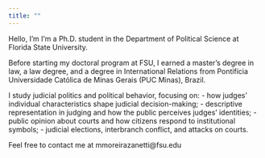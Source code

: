 ```yaml
---
title: ""
---
```


Hello, I'm I’m a Ph.D. student in the Department of Political Science at Florida State University.  

Before starting my doctoral program at FSU, I earned a master’s degree in law, a law degree, and a degree in International Relations from Pontifícia Universidade Católica de Minas Gerais (PUC Minas), Brazil.

I study judicial politics and political behavior, focusing on:
- how judges’ individual characteristics shape judicial decision-making;
- descriptive representation in judging and how the public perceives judges’ identities;
- public opinion about courts and how citizens respond to institutional symbols;
- judicial elections, interbranch conflict, and attacks on courts.

Feel free to contact me at mmoreirazanetti@fsu.edu